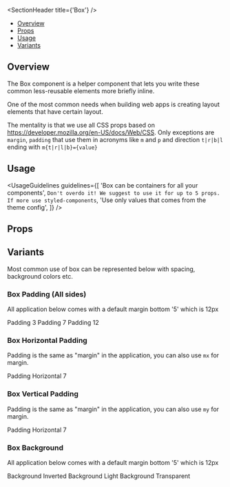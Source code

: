 

<Meta title="Design System/Box" component={Box} />

<SectionHeader title={'Box'} />

- [Overview](#overview)
- [Props](#props)
- [Usage](#usage)
- [Variants](#variants)

## Overview

The Box component is a helper component that lets you write these common less-reusable elements more briefly inline.

One of the most common needs when building web apps is creating layout elements that have certain layout.

The mentality is that we use all CSS props based on https://developer.mozilla.org/en-US/docs/Web/CSS. Only exceptions are `margin`, `padding` that use them in acronyms like `m` and `p` and direction `t|r|b|l` ending with `m{t|r|l|b}={value}`

## Usage

<UsageGuidelines
  guidelines={[
    'Box can be containers for all your components',
    `Don't overdo it! We suggest to use it for up to 5 props. If more use styled-components`,
    'Use only values that comes from the theme config',
  ]}
/>

## Props

<Props of={Box} />

## Variants

Most common use of box can be represented below with spacing, background colors etc.

### Box Padding (All sides)

All application below comes with a default margin bottom '5' which is 12px

<Preview>
  <Story name="Box Padding (All sides)">
    <Box backgroundColor={'light'} p={'3'} mb={'5'}>
      Padding 3
    </Box>
    <Box backgroundColor={'light'} p={'7'} mb={'5'}>
      Padding 7
    </Box>
    <Box backgroundColor={'light'} p={'12'} mb={'5'}>
      Padding 12
    </Box>
  </Story>
</Preview>

### Box Horizontal Padding

Padding is the same as "margin" in the application, you can also use `mx` for margin.

<Preview>
  <Story name="Box Horizontal Padding">
    <Box backgroundColor={'light'} px={'7'}>
      Padding Horizontal 7
    </Box>
  </Story>
</Preview>

### Box Vertical Padding

Padding is the same as "margin" in the application, you can also use `my` for margin.

<Preview>
  <Story name="Box Vertical Padding">
    <Box backgroundColor={'light'} py={'7'}>
      Padding Horizontal 7
    </Box>
  </Story>
</Preview>

### Box Background

All application below comes with a default margin bottom '5' which is 12px

<Preview>
  <Story name="Box Background">
    <Box backgroundColor={'inverted'} color={'inverted.primary'} mb={'5'}>
      Background Inverted
    </Box>
    <Box backgroundColor={'light'} mb={'5'}>
      Background Light
    </Box>
    <Box backgroundColor={'transparent'} mb={'5'}>
      Background Transparent
    </Box>
  </Story>
</Preview>
